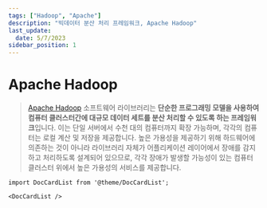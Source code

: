 ```yaml
---
tags: ["Hadoop", "Apache"]
description: "빅데이터 분산 처리 프레임워크, Apache Hadoop"
last_update:
  date: 5/7/2023
sidebar_position: 1
---
```


# Apache Hadoop

> [Apache Hadoop](https://hadoop.apache.org/) 소프트웨어 라이브러리는 **단순한 프로그래밍 모델을 사용하여 컴퓨터 클러스터간에 대규모 데이터 세트를 분산 처리할 수 있도록 하는 프레임워크**입니다. 이는 단일 서버에서 수천 대의 컴퓨터까지 확장 가능하며, 각각의 컴퓨터는 로컬 계산 및 저장을 제공합니다. 높은 가용성을 제공하기 위해 하드웨어에 의존하는 것이 아니라 라이브러리 자체가 어플리케이션 레이어에서 장애를 감지하고 처리하도록 설계되어 있으므로, 각각 장애가 발생할 가능성이 있는 컴퓨터 클러스터 위에서 높은 가용성의 서비스를 제공합니다.

```mdx-code-block
import DocCardList from '@theme/DocCardList';

<DocCardList />
```
